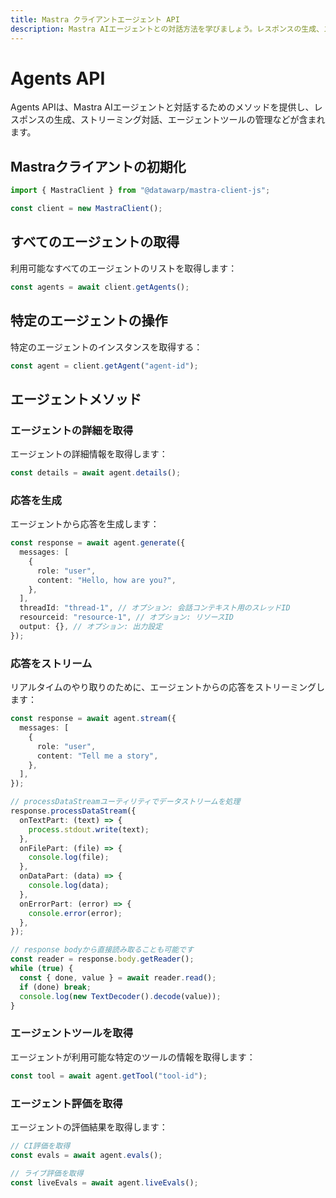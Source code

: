 ```yaml
---
title: Mastra クライアントエージェント API
description: Mastra AIエージェントとの対話方法を学びましょう。レスポンスの生成、ストリーミング対話、client-js SDKを使用したエージェントツールの管理などが含まれます。
---
```


# Agents API

Agents APIは、Mastra AIエージェントと対話するためのメソッドを提供し、レスポンスの生成、ストリーミング対話、エージェントツールの管理などが含まれます。

## Mastraクライアントの初期化

```typescript
import { MastraClient } from "@datawarp/mastra-client-js";

const client = new MastraClient();
```

## すべてのエージェントの取得

利用可能なすべてのエージェントのリストを取得します：

```typescript
const agents = await client.getAgents();
```

## 特定のエージェントの操作

特定のエージェントのインスタンスを取得する：

```typescript
const agent = client.getAgent("agent-id");
```

## エージェントメソッド

### エージェントの詳細を取得

エージェントの詳細情報を取得します：

```typescript
const details = await agent.details();
```

### 応答を生成

エージェントから応答を生成します：

```typescript
const response = await agent.generate({
  messages: [
    {
      role: "user",
      content: "Hello, how are you?",
    },
  ],
  threadId: "thread-1", // オプション: 会話コンテキスト用のスレッドID
  resourceid: "resource-1", // オプション: リソースID
  output: {}, // オプション: 出力設定
});
```

### 応答をストリーム

リアルタイムのやり取りのために、エージェントからの応答をストリーミングします：

```typescript
const response = await agent.stream({
  messages: [
    {
      role: "user",
      content: "Tell me a story",
    },
  ],
});

// processDataStreamユーティリティでデータストリームを処理
response.processDataStream({
  onTextPart: (text) => {
    process.stdout.write(text);
  },
  onFilePart: (file) => {
    console.log(file);
  },
  onDataPart: (data) => {
    console.log(data);
  },
  onErrorPart: (error) => {
    console.error(error);
  },
});

// response bodyから直接読み取ることも可能です
const reader = response.body.getReader();
while (true) {
  const { done, value } = await reader.read();
  if (done) break;
  console.log(new TextDecoder().decode(value));
}
```

### エージェントツールを取得

エージェントが利用可能な特定のツールの情報を取得します：

```typescript
const tool = await agent.getTool("tool-id");
```

### エージェント評価を取得

エージェントの評価結果を取得します：

```typescript
// CI評価を取得
const evals = await agent.evals();

// ライブ評価を取得
const liveEvals = await agent.liveEvals();
```
